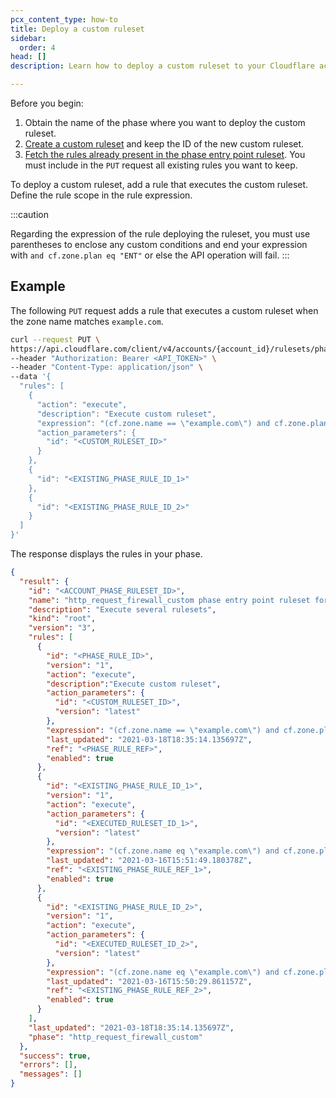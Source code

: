 ```yaml
---
pcx_content_type: how-to
title: Deploy a custom ruleset
sidebar:
  order: 4
head: []
description: Learn how to deploy a custom ruleset to your Cloudflare account.

---
```


Before you begin:

1. Obtain the name of the phase where you want to deploy the custom ruleset.
2. [Create a custom ruleset](/ruleset-engine/custom-rulesets/create-custom-ruleset/) and keep the ID of the new custom ruleset.
3. [Fetch the rules already present in the phase entry point ruleset](/ruleset-engine/basic-operations/view-rulesets/#view-the-rules-included-in-a-ruleset). You must include in the `PUT` request all existing rules you want to keep.

To deploy a custom ruleset, add a rule that executes the custom ruleset. Define the rule scope in the rule expression.

:::caution

Regarding the expression of the rule deploying the ruleset, you must use parentheses to enclose any custom conditions and end your expression with `and cf.zone.plan eq "ENT"` or else the API operation will fail. 
:::

## Example

The following `PUT` request adds a rule that executes a custom ruleset when the zone name matches `example.com`.

```bash title="Request"
curl --request PUT \
https://api.cloudflare.com/client/v4/accounts/{account_id}/rulesets/phases/http_request_firewall_custom/entrypoint \
--header "Authorization: Bearer <API_TOKEN>" \
--header "Content-Type: application/json" \
--data '{
  "rules": [
    {
      "action": "execute",
      "description": "Execute custom ruleset",
      "expression": "(cf.zone.name == \"example.com\") and cf.zone.plan eq \"ENT\"",
      "action_parameters": {
        "id": "<CUSTOM_RULESET_ID>"
      }
    },
    {
      "id": "<EXISTING_PHASE_RULE_ID_1>"
    },
    {
      "id": "<EXISTING_PHASE_RULE_ID_2>"
    }
  ]
}'
```

The response displays the rules in your phase.

```json title="Response"
{
  "result": {
    "id": "<ACCOUNT_PHASE_RULESET_ID>",
    "name": "http_request_firewall_custom phase entry point ruleset for my account",
    "description": "Execute several rulesets",
    "kind": "root",
    "version": "3",
    "rules": [
      {
        "id": "<PHASE_RULE_ID>",
        "version": "1",
        "action": "execute",
        "description":"Execute custom ruleset",
        "action_parameters": {
          "id": "<CUSTOM_RULESET_ID>",
          "version": "latest"
        },
        "expression": "(cf.zone.name == \"example.com\") and cf.zone.plan eq \"ENT\"",
        "last_updated": "2021-03-18T18:35:14.135697Z",
        "ref": "<PHASE_RULE_REF>",
        "enabled": true
      },
      {
        "id": "<EXISTING_PHASE_RULE_ID_1>",
        "version": "1",
        "action": "execute",
        "action_parameters": {
          "id": "<EXECUTED_RULESET_ID_1>",
          "version": "latest"
        },
        "expression": "(cf.zone.name eq \"example.com\") and cf.zone.plan eq \"ENT\"",
        "last_updated": "2021-03-16T15:51:49.180378Z",
        "ref": "<EXISTING_PHASE_RULE_REF_1>",
        "enabled": true
      },
      {
        "id": "<EXISTING_PHASE_RULE_ID_2>",
        "version": "1",
        "action": "execute",
        "action_parameters": {
          "id": "<EXECUTED_RULESET_ID_2>",
          "version": "latest"
        },
        "expression": "(cf.zone.name eq \"example.com\") and cf.zone.plan eq \"ENT\"",
        "last_updated": "2021-03-16T15:50:29.861157Z",
        "ref": "<EXISTING_PHASE_RULE_REF_2>",
        "enabled": true
      }
    ],
    "last_updated": "2021-03-18T18:35:14.135697Z",
    "phase": "http_request_firewall_custom"
  },
  "success": true,
  "errors": [],
  "messages": []
}
```
